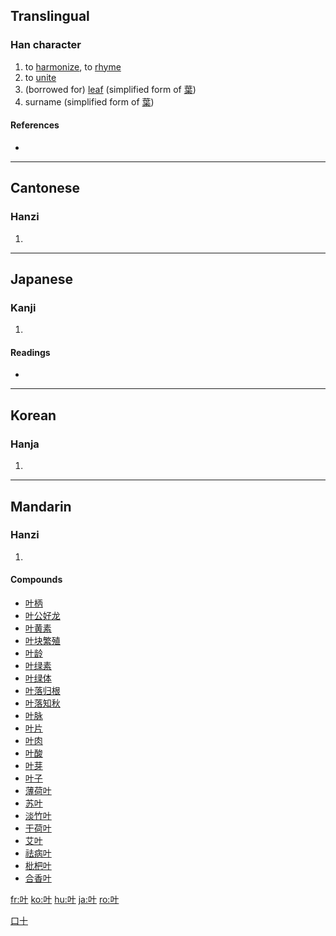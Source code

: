 {{also|葉}}
==Translingual==

===Han character===
{{Han char|rn=30|rad=口|as=02|sn=5|four=|canj=口十 (RJ)|ids=⿰[[口]][[十]]}}

# to [[harmonize]], to [[rhyme]]
# to [[unite]]
# (borrowed for) [[leaf]] (simplified form of [[葉]])
# surname (simplified form of [[葉]])

====References====
* {{Han ref|kx=0174.010|dkj=03255|dj=0385.060|hdz=10568.020|uh=53F6|ud=21494}}

----

==Cantonese==

===Hanzi===
{{yue-hanzi|jyut=|y=yip6}}

# {{defn|Cantonese}}

----

==Japanese==

===Kanji===
{{ja-kanji|grade=|rs=口02}}

# {{defn|Japanese}}

====Readings====
* {{ja-readings|on=[[きょう]] (kyō)|kun=[[かなう]] (kanau)}}

----

==Korean==

===Hanja===
{{ko-hanja|hangeul=협|rv=hyeop|mr=hyŏp}}

# {{defn|Korean}}

----

==Mandarin==

===Hanzi===
{{cmn-hanzi|tra=葉|pin=[[yè]] ([[ye4]]), [[xié]] ([[xie2]])|wg=yeh<sup>4</sup>, hsieh<sup>2</sup>}}

# {{defn|Mandarin}}

====Compounds====
* [[叶柄]]
* [[叶公好龙]]
* [[叶黄素]]
* [[叶块繁殖]]
* [[叶龄]]
* [[叶绿素]]
* [[叶绿体]]
* [[叶落归根]]
* [[叶落知秋]]
* [[叶脉]]
* [[叶片]]
* [[叶肉]]
* [[叶酸]]
* [[叶芽]]
* [[叶子]]
* [[薄荷叶]]
* [[苏叶]]
* [[淡竹叶]]
* [[干荷叶]]
* [[艾叶]]
* [[祛病叶]]
* [[枇杷叶]]
* [[合香叶]]

[[Category:CJKV simplified characters which already existed as traditional characters|口十]]

[[fr:叶]]
[[ko:叶]]
[[hu:叶]]
[[ja:叶]]
[[ro:叶]]